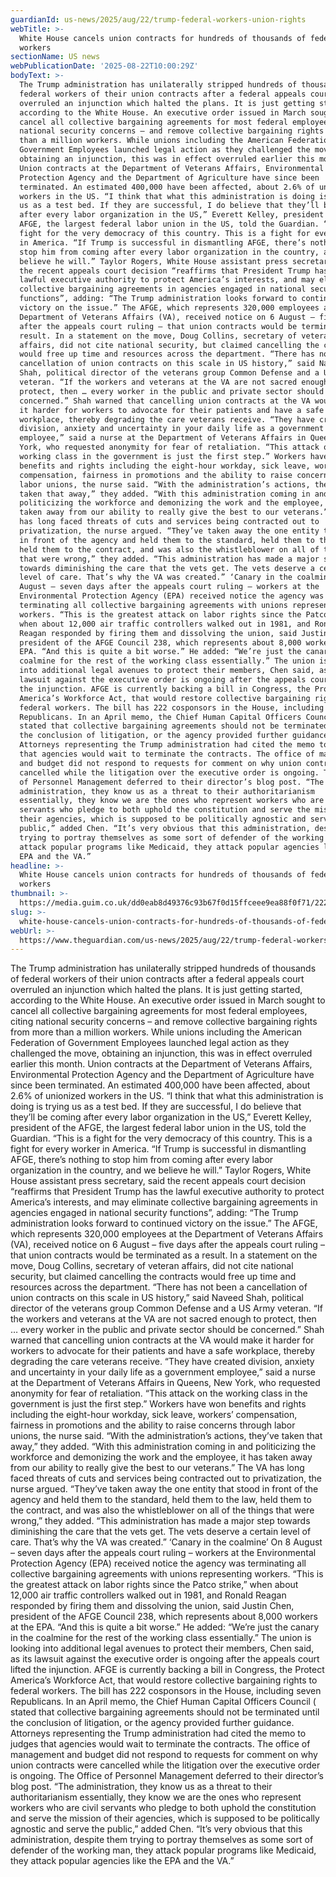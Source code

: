 ```yaml
---
guardianId: us-news/2025/aug/22/trump-federal-workers-union-rights
webTitle: >-
  White House cancels union contracts for hundreds of thousands of federal
  workers
sectionName: US news
webPublicationDate: '2025-08-22T10:00:29Z'
bodyText: >-
  The Trump administration has unilaterally stripped hundreds of thousands of
  federal workers of their union contracts after a federal appeals court
  overruled an injunction which halted the plans. It is just getting started,
  according to the White House. An executive order issued in March sought to
  cancel all collective bargaining agreements for most federal employees, citing
  national security concerns – and remove collective bargaining rights from more
  than a million workers. While unions including the American Federation of
  Government Employees launched legal action as they challenged the move,
  obtaining an injunction, this was in effect overruled earlier this month.
  Union contracts at the Department of Veterans Affairs, Environmental
  Protection Agency and the Department of Agriculture have since been
  terminated. An estimated 400,000 have been affected, about 2.6% of unionized
  workers in the US. “I think that what this administration is doing is trying
  us as a test bed. If they are successful, I do believe that they’ll be coming
  after every labor organization in the US,” Everett Kelley, president of the
  AFGE, the largest federal labor union in the US, told the Guardian. “This is a
  fight for the very democracy of this country. This is a fight for every worker
  in America. “If Trump is successful in dismantling AFGE, there’s nothing to
  stop him from coming after every labor organization in the country, and we
  believe he will.” Taylor Rogers, White House assistant press secretary, said
  the recent appeals court decision “reaffirms that President Trump has the
  lawful executive authority to protect America’s interests, and may eliminate
  collective bargaining agreements in agencies engaged in national security
  functions”, adding: “The Trump administration looks forward to continued
  victory on the issue.” The AFGE, which represents 320,000 employees at the
  Department of Veterans Affairs (VA), received notice on 6 August – five days
  after the appeals court ruling – that union contracts would be terminated as a
  result. In a statement on the move, Doug Collins, secretary of veteran
  affairs, did not cite national security, but claimed cancelling the contracts
  would free up time and resources across the department. “There has not been a
  cancellation of union contracts on this scale in US history,” said Naveed
  Shah, political director of the veterans group Common Defense and a US Army
  veteran. “If the workers and veterans at the VA are not sacred enough to
  protect, then … every worker in the public and private sector should be
  concerned.” Shah warned that cancelling union contracts at the VA would make
  it harder for workers to advocate for their patients and have a safe
  workplace, thereby degrading the care veterans receive. “They have created
  division, anxiety and uncertainty in your daily life as a government
  employee,” said a nurse at the Department of Veterans Affairs in Queens, New
  York, who requested anonymity for fear of retaliation. “This attack on the
  working class in the government is just the first step.” Workers have won
  benefits and rights including the eight-hour workday, sick leave, workers’
  compensation, fairness in promotions and the ability to raise concerns through
  labor unions, the nurse said. “With the administration’s actions, they’ve
  taken that away,” they added. “With this administration coming in and
  politicizing the workforce and demonizing the work and the employee, it has
  taken away from our ability to really give the best to our veterans.” The VA
  has long faced threats of cuts and services being contracted out to
  privatization, the nurse argued. “They’ve taken away the one entity that stood
  in front of the agency and held them to the standard, held them to the law,
  held them to the contract, and was also the whistleblower on all of the things
  that were wrong,” they added. “This administration has made a major step
  towards diminishing the care that the vets get. The vets deserve a certain
  level of care. That’s why the VA was created.” ‘Canary in the coalmine’ On 8
  August – seven days after the appeals court ruling – workers at the
  Environmental Protection Agency (EPA) received notice the agency was
  terminating all collective bargaining agreements with unions representing
  workers. “This is the greatest attack on labor rights since the Patco strike,”
  when about 12,000 air traffic controllers walked out in 1981, and Ronald
  Reagan responded by firing them and dissolving the union, said Justin Chen,
  president of the AFGE Council 238, which represents about 8,000 workers at the
  EPA. “And this is quite a bit worse.” He added: “We’re just the canary in the
  coalmine for the rest of the working class essentially.” The union is looking
  into additional legal avenues to protect their members, Chen said, as its
  lawsuit against the executive order is ongoing after the appeals court lifted
  the injunction. AFGE is currently backing a bill in Congress, the Protect
  America’s Workforce Act, that would restore collective bargaining rights to
  federal workers. The bill has 222 cosponsors in the House, including seven
  Republicans. In an April memo, the Chief Human Capital Officers Council (
  stated that collective bargaining agreements should not be terminated until
  the conclusion of litigation, or the agency provided further guidance.
  Attorneys representing the Trump administration had cited the memo to judges
  that agencies would wait to terminate the contracts. The office of management
  and budget did not respond to requests for comment on why union contracts were
  cancelled while the litigation over the executive order is ongoing. The Office
  of Personnel Management deferred to their director’s blog post. “The
  administration, they know us as a threat to their authoritarianism
  essentially, they know we are the ones who represent workers who are civil
  servants who pledge to both uphold the constitution and serve the mission of
  their agencies, which is supposed to be politically agnostic and serve the
  public,” added Chen. “It’s very obvious that this administration, despite them
  trying to portray themselves as some sort of defender of the working man, they
  attack popular programs like Medicaid, they attack popular agencies like the
  EPA and the VA.”
headline: >-
  White House cancels union contracts for hundreds of thousands of federal
  workers
thumbnail: >-
  https://media.guim.co.uk/dd0eab8d49376c93b67f0d15ffceee9ea88f0f71/222_0_4847_3878/500.jpg
slug: >-
  white-house-cancels-union-contracts-for-hundreds-of-thousands-of-federal-workers
webUrl: >-
  https://www.theguardian.com/us-news/2025/aug/22/trump-federal-workers-union-rights
---
```

The Trump administration has unilaterally stripped hundreds of thousands of federal workers of their union contracts after a federal appeals court overruled an injunction which halted the plans. It is just getting started, according to the White House. An executive order issued in March sought to cancel all collective bargaining agreements for most federal employees, citing national security concerns – and remove collective bargaining rights from more than a million workers. While unions including the American Federation of Government Employees launched legal action as they challenged the move, obtaining an injunction, this was in effect overruled earlier this month. Union contracts at the Department of Veterans Affairs, Environmental Protection Agency and the Department of Agriculture have since been terminated. An estimated 400,000 have been affected, about 2.6% of unionized workers in the US. “I think that what this administration is doing is trying us as a test bed. If they are successful, I do believe that they’ll be coming after every labor organization in the US,” Everett Kelley, president of the AFGE, the largest federal labor union in the US, told the Guardian. “This is a fight for the very democracy of this country. This is a fight for every worker in America. “If Trump is successful in dismantling AFGE, there’s nothing to stop him from coming after every labor organization in the country, and we believe he will.” Taylor Rogers, White House assistant press secretary, said the recent appeals court decision “reaffirms that President Trump has the lawful executive authority to protect America’s interests, and may eliminate collective bargaining agreements in agencies engaged in national security functions”, adding: “The Trump administration looks forward to continued victory on the issue.” The AFGE, which represents 320,000 employees at the Department of Veterans Affairs (VA), received notice on 6 August – five days after the appeals court ruling – that union contracts would be terminated as a result. In a statement on the move, Doug Collins, secretary of veteran affairs, did not cite national security, but claimed cancelling the contracts would free up time and resources across the department. “There has not been a cancellation of union contracts on this scale in US history,” said Naveed Shah, political director of the veterans group Common Defense and a US Army veteran. “If the workers and veterans at the VA are not sacred enough to protect, then … every worker in the public and private sector should be concerned.” Shah warned that cancelling union contracts at the VA would make it harder for workers to advocate for their patients and have a safe workplace, thereby degrading the care veterans receive. “They have created division, anxiety and uncertainty in your daily life as a government employee,” said a nurse at the Department of Veterans Affairs in Queens, New York, who requested anonymity for fear of retaliation. “This attack on the working class in the government is just the first step.” Workers have won benefits and rights including the eight-hour workday, sick leave, workers’ compensation, fairness in promotions and the ability to raise concerns through labor unions, the nurse said. “With the administration’s actions, they’ve taken that away,” they added. “With this administration coming in and politicizing the workforce and demonizing the work and the employee, it has taken away from our ability to really give the best to our veterans.” The VA has long faced threats of cuts and services being contracted out to privatization, the nurse argued. “They’ve taken away the one entity that stood in front of the agency and held them to the standard, held them to the law, held them to the contract, and was also the whistleblower on all of the things that were wrong,” they added. “This administration has made a major step towards diminishing the care that the vets get. The vets deserve a certain level of care. That’s why the VA was created.” ‘Canary in the coalmine’ On 8 August – seven days after the appeals court ruling – workers at the Environmental Protection Agency (EPA) received notice the agency was terminating all collective bargaining agreements with unions representing workers. “This is the greatest attack on labor rights since the Patco strike,” when about 12,000 air traffic controllers walked out in 1981, and Ronald Reagan responded by firing them and dissolving the union, said Justin Chen, president of the AFGE Council 238, which represents about 8,000 workers at the EPA. “And this is quite a bit worse.” He added: “We’re just the canary in the coalmine for the rest of the working class essentially.” The union is looking into additional legal avenues to protect their members, Chen said, as its lawsuit against the executive order is ongoing after the appeals court lifted the injunction. AFGE is currently backing a bill in Congress, the Protect America’s Workforce Act, that would restore collective bargaining rights to federal workers. The bill has 222 cosponsors in the House, including seven Republicans. In an April memo, the Chief Human Capital Officers Council ( stated that collective bargaining agreements should not be terminated until the conclusion of litigation, or the agency provided further guidance. Attorneys representing the Trump administration had cited the memo to judges that agencies would wait to terminate the contracts. The office of management and budget did not respond to requests for comment on why union contracts were cancelled while the litigation over the executive order is ongoing. The Office of Personnel Management deferred to their director’s blog post. “The administration, they know us as a threat to their authoritarianism essentially, they know we are the ones who represent workers who are civil servants who pledge to both uphold the constitution and serve the mission of their agencies, which is supposed to be politically agnostic and serve the public,” added Chen. “It’s very obvious that this administration, despite them trying to portray themselves as some sort of defender of the working man, they attack popular programs like Medicaid, they attack popular agencies like the EPA and the VA.”
